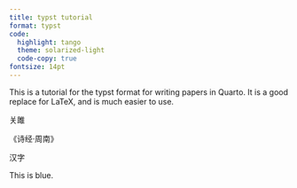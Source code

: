 ```yaml
---
title: typst tutorial
format: typst
code:
  highlight: tango
  theme: solarized-light
  code-copy: true
fontsize: 14pt
---
```


This is a tutorial for the typst format for writing papers in Quarto. It is a good replace for LaTeX, and is much easier to use.

:::{}
```{=typst}
#set text(font:(
"papyrus",
"Noto Sans Heiti TC"
))
```

关雎

《诗经·周南》

汉字

This is blue.
:::


